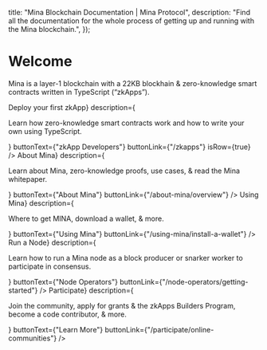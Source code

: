   title: "Mina Blockchain Documentation | Mina Protocol",
  description:
    "Find all the documentation for the whole process of getting up and running with the Mina blockchain.",
});

# Welcome

Mina is a layer-1 blockchain with a 22KB blockhain & zero-knowledge smart contracts written in TypeScript (“zkApps”).

<DocsGridLayout>
  <DocsGridEntry
    imgSrc="/static/img/docs-images/home/zkapp-developers.png"
    imgWidth={18}
    imgHeight={16}
    title={<h2 className={Theme.Type.h3}>Deploy your first zkApp</h2>}
    description={
      <p>Learn how zero-knowledge smart contracts work and how to write your own using TypeScript.</p>
    }
    buttonText={"zkApp Developers"}
    buttonLink={"/zkapps"}
    isRow={true}
  />
  <DocsGridEntry
    imgSrc="/static/img/docs-images/home/about-mina.svg"
    imgWidth={18}
    imgHeight={15}
    title={<h2 className={Theme.Type.h3}>About Mina</h2>}
    description={
      <p>Learn about Mina, zero-knowledge proofs, use cases, & read the <Link href="/static/pdf/economicsWhitepaper.pdf"><span className={Theme.Type.link}>Mina whitepaper.</span></Link></p>
    }
    buttonText={"About Mina"}
    buttonLink={"/about-mina/overview"}
  />
  <DocsGridEntry
    imgSrc="/static/img/docs-images/home/using-mina.svg"
    imgWidth={18}
    imgHeight={15}
    title={<h2 className={Theme.Type.h3}>Using Mina</h2>}
    description={<p>Where to get MINA, download a wallet, & more.</p>}
    buttonText={"Using Mina"}
    buttonLink={"/using-mina/install-a-wallet"}
  />
  <DocsGridEntry
    imgSrc="/static/img/docs-images/home/node-operators.svg"
    imgWidth={18}
    imgHeight={15}
    title={<h2 className={Theme.Type.h3}>Run a Node</h2>}
    description={
      <p>Learn how to run a Mina node as a block producer or snarker worker to participate in consensus.</p>
    }
    buttonText={"Node Operators"}
    buttonLink={"/node-operators/getting-started"}
    />
  <DocsGridEntry
    imgSrc="/static/img/docs-images/home/using-mina.svg"
    imgWidth={18}
    imgHeight={15}
    title={<h2 className={Theme.Type.h3}>Participate</h2>}
    description={
      <p>Join the community, apply for grants & the zkApps Builders Program, become a code contributor, & more.</p>
    }
    buttonText={"Learn More"}
    buttonLink={"/participate/online-communities"}
/>

</DocsGridLayout>
